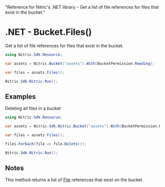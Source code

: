   "Reference for Nitric's .NET library - Get a list of file references for files that exist in the bucket."

# .NET - Bucket.Files()

Get a list of file references for files that exist in the bucket.

```csharp
using Nitric.Sdk.Resource;

var assets = Nitric.Bucket("assets").With(BucketPermission.Reading);

var files = assets.Files();

Nitric.Sdk.Nitric.Run();
```

## Examples

Deleting all files in a bucket

```csharp
using Nitric.Sdk.Resource;

var assets = Nitric.Sdk.Nitric.Bucket("assets").With(BucketPermission.Reading);

var files = assets.Files();

files.ForEach(file => file.Delete());

Nitric.Sdk.Nitric.Run();
```

## Notes

This method returns a list of [File](./bucket-file) references that exist on the bucket.
